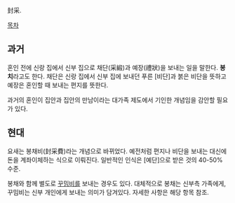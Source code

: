 封采.

[[목차]]
== 과거 ==
혼인 전에 신랑 집에서 신부 집으로 채단(采緞)과 예장(禮狀)을 보내는 일을 말한다. '''봉치'''라고도 한다. 채단은 신랑 집에서 신부 집에 보내던 푸른 [비단]과 붉은 비단을 뜻하고 예장은 혼인할 때 보내는 편지를 뜻한다.

과거의 혼인이 집안과 집안의 만남이라는 대가족 제도에서 기인한 개념임을 감안할 필요가 있다.

== 현대 ==
요새는 봉채비(封采費)라는 개념으로 바뀌었다. 예전처럼 편지나 비단을 보내는 대신에 돈을 계좌이체하는 식으로 이뤄진다. 일반적인 인식은 [예단]으로 받은 것의 40-50% 수준. 

봉채와 함께 별도로 [[꾸밈비]]를 보내는 경우도 있다. 대체적으로 봉채는 신부측 가족에게, 꾸밈비는 신부 개인에게 보내는 의미가 담겨있다. 자세한 사항은 해당 항목 참조.
